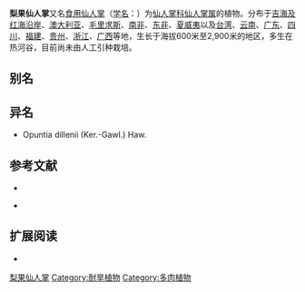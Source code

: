 {{Speciesbox
| name = 梨果仙人掌
| status = 
| status_system = 
| image = Opuntia22 filtered.jpg
| genus = Opuntia
| species = ficus-indica
| authority = (L.) Mill.
}}

'''梨果仙人掌'''又名[[食用仙人掌|食用仙人掌]]（[[学名|学名]]：{{lang|la|''Opuntia ficus-indica''}}）为[[仙人掌科|仙人掌科]][[仙人掌属|仙人掌属]]的植物。分布于[[吉海及红海沿岸|吉海及红海沿岸]]、[[澳大利亚|澳大利亚]]、[[毛里求斯|毛里求斯]]、[[南非|南非]]、[[东非|东非]]、[[夏威夷|夏威夷]]以及[[台湾|台湾]]、[[云南|云南]]、[[广东|广东]]、[[四川|四川]]、[[福建|福建]]、[[贵州|贵州]]、[[浙江|浙江]]、[[广西|广西]]等地，生长于海拔600米至2,900米的地区，多生在热河谷，目前尚未由人工引种栽培。

== 别名 ==
{{citation needed|仙桃（川西俗称）}}

== 异名 ==
* Opuntia dillenii (Ker.-Gawl.) Haw.

== 参考文献 ==
<div class="references-small">
* {{cite web| url =http://www.bioinfo.cn/db05/KmzwSpecies.php?action=view&id=2805| title =梨果仙人掌| work =《中国高等植物数据库全库》| publisher =中国科学院微生物研究所| author =昆明植物研究所| accessdate =2009-02-23| deadurl =yes| archiveurl =https://web.archive.org/web/20160305054548/http://www.bioinfo.cn/db05/KmzwSpecies.php?action=view&id=2805| archivedate =2016-03-05}}
</div>
{{refbegin}}
* {{TaiBNET| zh=食用仙人掌 | id=417922 | binomial=Opuntia ficus-indica | authority=(L.) P. Mill. | var= | accessdate=2013-01-24}}
{{refend}}

== 扩展阅读 ==
{{refbegin}}
* {{wikispecies-inline|Opuntia ficus-indica|食用仙人掌}}
{{refend}}

{{Authority control}}
{{Taxonbar|from=Q144412}}

[[Category:仙人掌属|梨果仙人掌]]
[[Category:耐旱植物|Category:耐旱植物]]
[[Category:多肉植物|Category:多肉植物]]


{{植物小作品}}